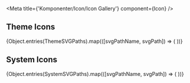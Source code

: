 
<Meta title={'Komponenter/Icon/Icon Gallery'} component={Icon} />

## Theme Icons

<IconGallery>
  {Object.entries(ThemeSVGPaths).map(([svgPathName, svgPath]) => (
    <IconItem key={svgPathName} name={iconName(svgPathName)}>
      <Icon svgPath={svgPath} variant={'themeIcon'} />
    </IconItem>
  ))}
</IconGallery>

## System Icons

<IconGallery>
  {Object.entries(SystemSVGPaths).map(([svgPathName, svgPath]) => (
    <IconItem key={svgPathName} name={iconName(svgPathName)}>
      <Icon svgPath={svgPath} />
    </IconItem>
  ))}
</IconGallery>
